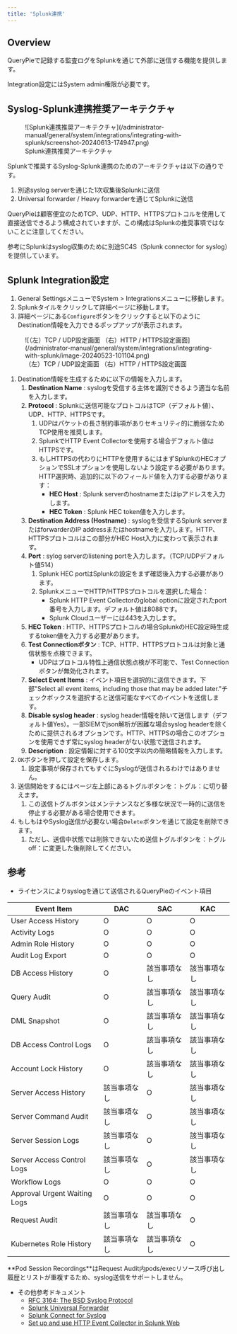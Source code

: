 ```yaml
---
title: 'Splunk連携'
---
```



## Overview

QueryPieで記録する監査ログをSplunkを通じて外部に送信する機能を提供します。

<Callout type="info">
Integration設定にはSystem admin権限が必要です。
</Callout>


## Syslog-Splunk連携推奨アーキテクチャ

<figure data-layout="center" data-align="center">
![Splunk連携推奨アーキテクチャ](/administrator-manual/general/system/integrations/integrating-with-splunk/screenshot-20240613-174947.png)
<figcaption>
Splunk連携推奨アーキテクチャ
</figcaption>
</figure>

Splunkで推奨するSyslog-Splunk連携のためのアーキテクチャは以下の通りです。

1. 別途syslog serverを通じた1次収集後Splunkに送信
2. Universal forwarder / Heavy forwarderを通じてSplunkに送信

<Callout type="important">
QueryPieは顧客便宜のためTCP、UDP、HTTP、HTTPSプロトコルを使用して直接送信できるよう構成されていますが、この構成はSplunkの推奨事項ではないことに注意してください。
</Callout>

参考にSplunkはsyslog収集のために別途SC4S（Splunk connector for syslog）を提供しています。


## Splunk Integration設定

1. General SettingsメニューでSystem &gt; Integrationsメニューに移動します。
2. Splunkタイルをクリックして詳細ページに移動します。
3. 詳細ページにある`Configure`ボタンをクリックすると以下のようにDestination情報を入力できるポップアップが表示されます。

<figure data-layout="center" data-align="center">
![（左）TCP / UDP設定画面 （右）HTTP / HTTPS設定画面](/administrator-manual/general/system/integrations/integrating-with-splunk/image-20240523-101104.png)
<figcaption>
（左）TCP / UDP設定画面 （右）HTTP / HTTPS設定画面
</figcaption>
</figure>

1. Destination情報を生成するために以下の情報を入力します。
    1.  **Destination Name** : syslogを受信する主体を識別できるよう適当な名前を入力します。
    2.  **Protocol**  : Splunkに送信可能なプロトコルはTCP（デフォルト値）、UDP、HTTP、HTTPSです。
        1. UDPはパケットの長さ制約事項がありセキュリティ的に脆弱なためTCP使用を推奨します。
        2. SplunkでHTTP Event Collectorを使用する場合デフォルト値はHTTPSです。
        3. もしHTTPSの代わりにHTTPを使用するにはまずSplunkのHECオプションでSSLオプションを使用しないよう設定する必要があります。HTTP選択時、追加的に以下のフィールド値を入力する必要があります：
            *  **HEC Host**  : Splunk serverのhostnameまたはipアドレスを入力します。
            *  **HEC Token**  : Splunk HEC token値を入力します。
    3.  **Destination Address (Hostname)** : syslogを受信するSplunk serverまたはforwarderのIP addressまたはhostnameを入力します。HTTP、HTTPSプロトコルはこの部分がHEC Host入力に変わって表示されます。
    4.  **Port**  : sylog serverのlistening portを入力します。（TCP/UDPデフォルト値514）
        1. Splunk HEC portはSplunkの設定をまず確認後入力する必要があります。
        2. SplunkメニューでHTTP/HTTPSプロトコルを選択した場合：
            * Splunk HTTP Event Collectorのglobal optionに設定されたport番号を入力します。デフォルト値は8088です。
            * Splunk Cloudユーザーには443を入力します。
    5.  **HEC Token** : HTTP、HTTPSプロトコルの場合SplunkのHEC設定時生成するtoken値を入力する必要があります。
    6.  **Test Connectionボタン**  : TCP、HTTP、HTTPSプロトコルは対象と通信状態を点検できます。
        * UDPはプロトコル特性上通信状態点検が不可能で、Test Connectionボタンが無効化されます。
    7.  **Select Event Items**  : イベント項目を選択的に送信できます。下部"Select all event items, including those that may be added later."チェックボックスを選択すると送信可能なすべてのイベントを送信します。
    8.  **Disable syslog header**  : syslog header情報を除いて送信します（デフォルト値Yes）。一部SIEMでjson解析が困難な場合syslog headerを除くために提供されるオプションです。HTTP、HTTPSの場合このオプションを使用できず常にsyslog headerがない状態で送信されます。
    9.  **Description** : 設定情報に対する100文字以内の簡略情報を入力します。
2. `OK`ボタンを押して設定を保存します。
    1. 設定事項が保存されてもすぐにSyslogが送信されるわけではありません。
3. 送信開始をするにはページ左上部にあるトグルボタンを：トグル：に切り替えます。
    1. この送信トグルボタンはメンテナンスなど多様な状況で一時的に送信を停止する必要がある場合使用できます。
4. もしもはやSyslog送信が必要ない場合`Delete`ボタンを通じて設定を削除できます。
    1. ただし、送信中状態では削除できないため送信トグルボタンを：トグルoff：に変更した後削除してください。


## 参考

* ライセンスによりsyslogを通じて送信されるQueryPieのイベント項目

|  **Event Item**               |  **DAC**  |  **SAC**  |  **KAC**  |
| ----------------------------- | --------- | --------- | --------- |
| User Access History           | O         | O         | O         |
| Activity Logs                 | O         | O         | O         |
| Admin Role History            | O         | O         | O         |
| Audit Log Export              | O         | O         | O         |
| DB Access History             | O         | 該当事項なし   | 該当事項なし   |
| Query Audit                   | O         | 該当事項なし   | 該当事項なし   |
| DML Snapshot                  | O         | 該当事項なし   | 該当事項なし   |
| DB Access Control Logs        | O         | 該当事項なし   | 該当事項なし   |
| Account Lock History          | O         | 該当事項なし   | 該当事項なし   |
| Server Access History         | 該当事項なし   | O         | 該当事項なし   |
| Server Command Audit          | 該当事項なし   | O         | 該当事項なし   |
| Server Session Logs           | 該当事項なし   | O         | 該当事項なし   |
| Server Access Control Logs    | 該当事項なし   | O         | 該当事項なし   |
| Workflow Logs                 | O         | O         | O         |
| Approval Urgent Waiting Logs  | O         | O         | O         |
| Request Audit                 | 該当事項なし   | 該当事項なし   | O         |
| Kubernetes Role History       | 該当事項なし   | 該当事項なし   | O         |

<Callout type="info">
**Pod Session Recordings**はRequest Audit内pods/execリソース呼び出し履歴とリストが重複するため、syslog送信をサポートしません。
</Callout>

* その他参考ドキュメント
    * [RFC 3164: The BSD Syslog Protocol](https://datatracker.ietf.org/doc/html/rfc3164)
    * [Splunk Universal Forwarder](https://www.splunk.com/en_us/blog/learn/splunk-universal-forwarder.html)
    * [Splunk Connect for Syslog](https://splunk.github.io/splunk-connect-for-syslog/main/)
    * [Set up and use HTTP Event Collector in Splunk Web](https://docs.splunk.com/Documentation/SplunkCloud/latest/Data/UsetheHTTPEventCollector)


